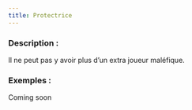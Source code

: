 ```yaml
---
title: Protectrice
---
```



<Fabled PROTECTRICE header />

### Description :

Il ne peut pas y avoir plus d’un extra joueur maléfique.

### Exemples :

Coming soon
